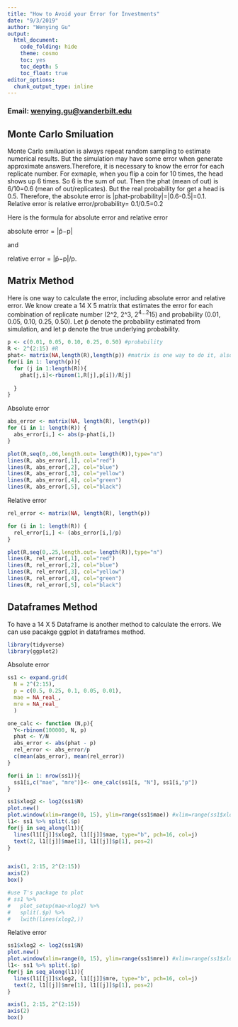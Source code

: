```yaml
---
title: "How to Avoid your Error for Investments"
date: "9/3/2019"
author: "Wenying Gu"
output:
  html_document:
    code_folding: hide
    theme: cosmo
    toc: yes
    toc_depth: 5
    toc_float: true
editor_options: 
  chunk_output_type: inline
---
```

### Email: [wenying.gu@vanderbilt.edu]()

## Monte Carlo Smiluation
Monte Carlo smiluation is always repeat random sampling to estimate numerical results. But the simulation may have some error when generate approximate answers.Therefore, it is necessary to know the error for each replicate number. For exmaple, when you flip a coin for 10 times, the head shows up 6 times. So 6 is the sum of out. Then the phat (mean of out) is 6/10=0.6 (mean of out/replicates). But the real probability for get a head is 0.5. Therefore, the absolute error is |phat-probability|=|0.6-0.5|=0.1. Relative error is relative error/probability= 0.1/0.5=0.2

Here is the formula for absolute error and relative error

absolute error = |p̂−p|

and

relative error = |p̂−p|/p.


## Matrix Method
Here is one way to calculate the error, including absolute error and relative error. We know create a 14 X 5 matrix that estimates the error for each combination of replicate number (2^2, 2^3, 2^4...2^15) and probability (0.01, 0.05, 0.10, 0.25, 0.50). Let p̂ denote the probability estimated from simulation, and let p denote the true underlying probability. 

```r
p <- c(0.01, 0.05, 0.10, 0.25, 0.50) #probability 
R <- 2^(2:15) #R
phat<- matrix(NA,length(R),length(p)) #matrix is one way to do it, also try dataframes later.  
for(i in 1: length(p)){
  for (j in 1:length(R)){
    phat[j,i]<-rbinom(1,R[j],p[i])/R[j]
    
  }
}

```

Absolute error 

```r
abs_error <- matrix(NA, length(R), length(p))
for (i in 1: length(R)) {
  abs_error[i,] <- abs(p-phat[i,])
}

plot(R,seq(0,.06,length.out= length(R)),type="n")
lines(R, abs_error[,1], col="red")
lines(R, abs_error[,2], col="blue")
lines(R, abs_error[,3], col="yellow")
lines(R, abs_error[,4], col="green")
lines(R, abs_error[,5], col="black")

```


Relative error 

```r
rel_error <- matrix(NA, length(R), length(p))

for (i in 1: length(R)) {
  rel_error[i,] <- (abs_error[i,]/p)
}

plot(R,seq(0,.25,length.out= length(R)),type="n")
lines(R, rel_error[,1], col="red")
lines(R, rel_error[,2], col="blue")
lines(R, rel_error[,3], col="yellow")
lines(R, rel_error[,4], col="green")
lines(R, rel_error[,5], col="black")

```




## Dataframes Method

To have a 14 X 5 Dataframe is another method to calculate the errors. We can use pacakge ggplot in dataframes method. 
```r
library(tidyverse)
library(ggplot2)
```

Absolute error
```r
ss1 <- expand.grid(
  N = 2^(2:15),
  p = c(0.5, 0.25, 0.1, 0.05, 0.01),
  mae = NA_real_,
  mre = NA_real_
  ) 

one_calc <- function (N,p){
  Y<-rbinom(100000, N, p)
  phat <- Y/N
  abs_error <- abs(phat - p)
  rel_error <- abs_error/p
  c(mean(abs_error), mean(rel_error))
}

for(i in 1: nrow(ss1)){
  ss1[i,c("mae", "mre")]<- one_calc(ss1[i, "N"], ss1[i,"p"])
}

ss1$xlog2 <- log2(ss1$N)
plot.new()
plot.window(xlim=range(0, 15), ylim=range(ss1$mae)) #xlim=range(ss1$xlog2)
l1<- ss1 %>% split(.$p)
for(j in seq_along(l1)){
  lines(l1[[j]]$xlog2, l1[[j]]$mae, type="b", pch=16, col=j)
  text(2, l1[[j]]$mae[1], l1[[j]]$p[1], pos=2)
}


axis(1, 2:15, 2^(2:15))
axis(2)
box()

#use T's package to plot 
# ss1 %>%
#   plot_setup(mae~xlog2) %>%
#   split(.$p) %>%
#   lwith(lines(xlog2,))
```

Relative error 
```r
ss1$xlog2 <- log2(ss1$N)
plot.new()
plot.window(xlim=range(0, 15), ylim=range(ss1$mre)) #xlim=range(ss1$xlog2)
l1<- ss1 %>% split(.$p)
for(j in seq_along(l1)){
  lines(l1[[j]]$xlog2, l1[[j]]$mre, type="b", pch=16, col=j)
  text(2, l1[[j]]$mre[1], l1[[j]]$p[1], pos=2)
}

axis(1, 2:15, 2^(2:15))
axis(2)
box()
```

